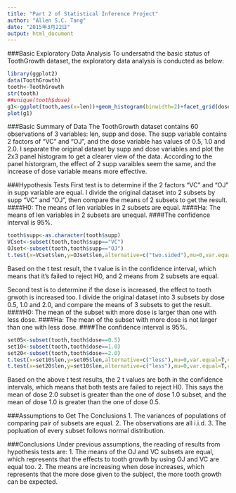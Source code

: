 ```yaml
---
title: "Part 2 of Statistical Inference Project"
author: "Allen S.C. Tang"
date: "2015年3月22日"
output: html_document
---
```


###Basic Exploratory Data Analysis
To undersatnd the basic status of ToothGrowth dataset, the exploratory data analysis is conducted as below:
```r
library(ggplot2)
data(ToothGrowth)
tooth<-ToothGrowth
str(tooth)
##unique(tooth$dose)
g1<-ggplot(tooth,aes(x=len))+geom_histogram(binwidth=2)+facet_grid(dose~supp)
plot(g1)
```

###Basic Summary of Data
The ToothGrowth dataset contains 60 observations of 3 variables: len, supp and dose. The supp variable contains 2 factors of "VC" and "OJ", and the dose variable has values of 0.5, 1.0 and 2.0. I separate the original dataset by supp and dose variables and plot the 2x3 panel histogram to get a clearer view of the data. According to the panel historgram, the effect of 2 supp varaibles seem the same, and the increase of dose variable means more effective. 

###Hypothesis Tests
First test is to determine if the 2 factors "VC" and "OJ" in supp variable are equal. I divide the original dataset into 2 subsets by supp "VC" and "OJ", then compare the means of 2 subsets to get the result.
####H0: The means of len variables in 2 subsets are equal.
####Ha: The means of len variables in 2 subsets are unequal.
####The confidence interval is 95%.
```r
tooth$supp<-as.character(tooth$supp)
VCset<-subset(tooth,tooth$supp=="VC")
OJset<-subset(tooth,tooth$supp=="OJ")
t.test(x=VCset$len,y=OJset$len,alternative=c("two.sided"),mu=0,var.equal=T,conf.level=0.95)
```
Based on the t test result, the t value is in the confidence interval, which means that it's failed to reject H0, and 2 means from 2 subsets are equal.

Second test is to determine if the dose is increased, the effect to tooth grwoth is increased too. I divide the original dataset into 3 subsets by dose 0.5, 1.0 and 2.0, and compare the means of 3 subsets to get the result.
####H0: The mean of the subset with more dose is larger than one with less dose.
####Ha: The mean of the subset with more dose is not larger than one with less dose.
####The confidence interval is 95%.
```r
set05<-subset(tooth,tooth$dose==0.5)
set10<-subset(tooth,tooth$dose==1.0)
set20<-subset(tooth,tooth$dose==2.0)
t.test(x=set10$len,y=set05$len,alternative=c("less"),mu=0,var.equal=T,conf.level=0.95)
t.test(x=set20$len,y=set10$len,alternative=c("less"),mu=0,var.equal=T,conf.level=0.95)
```
Based on the above t test results, the 2 t values are both in the confidence intervals, which means that both tests are failed to reject H0. This says the mean of dose 2.0 subset is greater than the one of dose 1.0 subset, and the mean of dose 1.0 is greater than the one of dose 0.5.

###Assumptions to Get The Conclusions
1. The variances of populations of comparing pair of subsets are equal.
2. The observations are all i.i.d.
3. The popluation of every subset follows normal distribution.

###Conclusions
Under previous assumptions, the reading of results from hypothesis tests are:
1. The means of the OJ and VC subsets are equal, which represents that the effects to tooth growth by using OJ and VC are equal too.
2. The means are increasing when dose increases, which represents that the more dose given to the subject, the more tooth growth can be expected.